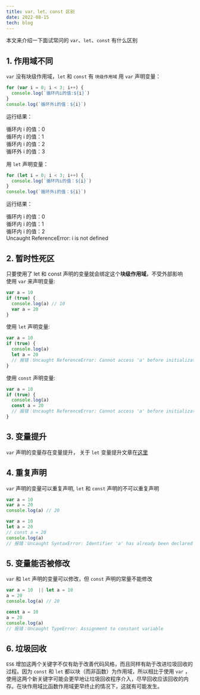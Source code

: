 ```yaml
---
title: var、let、const 区别
date: 2022-08-15
tech: blog
---
```


本文来介绍一下面试常问的 `var`、`let`、`const` 有什么区别

## 1. 作用域不同

`var` 没有块级作用域，`let` 和 `const` 有 `块级作用域`
用 `var` 声明变量：

```js
for (var i = 0; i < 3; i++) {
  console.log(`循环内i的值:${i}`)
}
console.log(`循环外i的值：${i}`)
```

运行结果：

循环内 i 的值：0  
循环内 i 的值：1  
循环内 i 的值：2  
循环外 i 的值：3

用 `let` 声明变量：

```js
for (let i = 0; i < 3; i++) {
  console.log(`循环内i的值：${i}`)
}
console.log(`循环外i的值：${i}`)
```

运行结果：

循环内 i 的值：0  
循环内 i 的值：1  
循环内 i 的值：2  
Uncaught ReferenceError: i is not defined

## 2. 暂时性死区

只要使用了 let 和 const 声明的变量就会绑定这个**块级作用域**，不受外部影响  
使用 `var` 来声明变量:

```js
var a = 10
if (true) {
  console.log(a) // 10
  var a = 20
}
```

使用 `let` 声明变量:

```js
var a = 10
if (true) {
  console.log(a)
  let a = 20
  // 报错：Uncaught ReferenceError: Cannot access 'a' before initialization
}
```

使用 `const` 声明变量:

```js
var a = 10
if (true) {
  console.log(a)
  const a = 20
  // 报错：Uncaught ReferenceError: Cannot access 'a' before initialization
}
```

## 3. 变量提升

`var` 声明的变量存在变量提升， 关于 `let` 变量提升文章在[这里](https://kanmalu.com/blog/hoist/)

## 4. 重复声明

`var` 声明的变量可以重复声明, `let` 和 `const` 声明的不可以重复声明

```js
var a = 10
var a = 20
console.log(a) // 20
```

```js
var a = 10
let a = 20
// const a = 20
console.log(a)
// 报错：Uncaught SyntaxError: Identifier 'a' has already been declared
```

## 5. 变量能否被修改

`var` 和 `let` 声明的变量可以修改，但 `const` 声明的常量不能修改

```js
var a = 10  || let a = 10
a = 20
console.log(a) // 20
```

```js
const a = 10
a = 20
console.log(a)
// 报错：Uncaught TypeError: Assignment to constant variable
```

## 6. 垃圾回收
`ES6` 增加这两个关键字不仅有助于改善代码风格，而且同样有助于改进垃圾回收的过程。因为 `const` 和 `let` 都以块（而非函数）为作用域，所以相比于使用 `var` ，使用这两个新关键字可能会更早地让垃圾回收程序介入，尽早回收应该回收的内存。在块作用域比函数作用域更早终止的情况下，这就有可能发生。  
